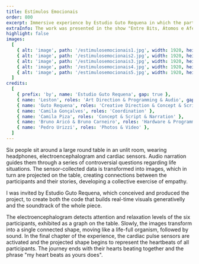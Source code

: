 ```yaml
---
title: Estímulos Emocionais
order: 800
excerpt: Immersive experience by Estudio Guto Requena in which the participants' brain waves and heartbeats create graphs in real-time.
extraInfo: The work was presented in the show "Entre Bits, Átomos e Afetos" (Between Bits, Atoms and Affections), focused on the work of Estudio and exhibited in 2020 at Sesc Sorocaba.<br /> <br />[Video case](https://www.youtube.com/watch?v=oJPi4VO6N08)
highlight: false
images:
  [
    { alt: 'image', path: '/estimulosemocionais1.jpg', width: 1920, height: 720 },
    { alt: 'image', path: '/estimulosemocionais2.jpg', width: 1920, height: 720 },
    { alt: 'image', path: '/estimulosemocionais3.jpg', width: 1920, height: 720 },
    { alt: 'image', path: '/estimulosemocionais4.jpg', width: 1920, height: 720 },
    { alt: 'image', path: '/estimulosemocionais5.jpg', width: 1920, height: 720 },
  ]
credits:
  [
    { prefix: 'by', name: 'Estudio Guto Requena', gap: true },
    { name: 'Leston', roles: 'Art Direction & Programming & Audio', gap: true },
    { name: 'Guto Requena', roles: 'Creative Direction & Concept & Script' },
    { name: 'Camila Gonçalves', roles: 'Coordination' },
    { name: 'Camila Piza', roles: 'Concept & Script & Narration' },
    { name: 'Bruno Aricó & Bruno Carneiro', roles: 'Hardware & Programming', gap: true },
    { name: 'Pedro Urizzi', roles: 'Photos & Video' },
  ]
---
```

Six people sit around a large round table in an unlit room, wearing headphones, electroencephalogram and cardiac sensors. Audio narration guides them through a series of controversial questions regarding life situations. The sensor-collected data is transformed into images, which in turn are projected on the table, creating connections between the participants and their stories, developing a collective exercise of empathy. 

I was invited by Estudio Guto Requena, which conceived and produced the project, to create both the code that builds real-time visuals generativelly and the soundtrack of the whole piece. 

The electroencephalogram detects attention and relaxation levels of the six participants, exhibited as a graph on the table. Slowly, the images transform into a single connected shape, moving like a life-full organism, followed by sound. In the final chapter of the experience, the cardiac pulse sensors are activated and the projected shape begins to represent the heartbeats of all participants. The journey ends with their hearts beating together and the phrase "my heart beats as yours does". 
